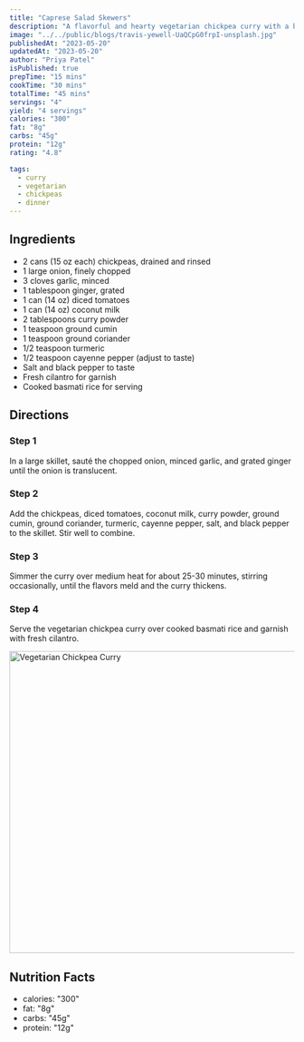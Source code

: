 ```yaml
---
title: "Caprese Salad Skewers"
description: "A flavorful and hearty vegetarian chickpea curry with a blend of aromatic spices."
image: "../../public/blogs/travis-yewell-UaQCpG0frpI-unsplash.jpg"
publishedAt: "2023-05-20"
updatedAt: "2023-05-20"
author: "Priya Patel"
isPublished: true
prepTime: "15 mins"
cookTime: "30 mins"
totalTime: "45 mins"
servings: "4"
yield: "4 servings"
calories: "300"
fat: "8g"
carbs: "45g"
protein: "12g"
rating: "4.8"

tags:
  - curry
  - vegetarian
  - chickpeas
  - dinner
---
```


## Ingredients

- 2 cans (15 oz each) chickpeas, drained and rinsed
- 1 large onion, finely chopped
- 3 cloves garlic, minced
- 1 tablespoon ginger, grated
- 1 can (14 oz) diced tomatoes
- 1 can (14 oz) coconut milk
- 2 tablespoons curry powder
- 1 teaspoon ground cumin
- 1 teaspoon ground coriander
- 1/2 teaspoon turmeric
- 1/2 teaspoon cayenne pepper (adjust to taste)
- Salt and black pepper to taste
- Fresh cilantro for garnish
- Cooked basmati rice for serving

## Directions

### Step 1

In a large skillet, sauté the chopped onion, minced garlic, and grated ginger until the onion is translucent.

### Step 2

Add the chickpeas, diced tomatoes, coconut milk, curry powder, ground cumin, ground coriander, turmeric, cayenne pepper, salt, and black pepper to the skillet. Stir well to combine.

### Step 3

Simmer the curry over medium heat for about 25-30 minutes, stirring occasionally, until the flavors meld and the curry thickens.

### Step 4

Serve the vegetarian chickpea curry over cooked basmati rice and garnish with fresh cilantro.

<Image
  src="/blogs/travis-yewell-UaQCpG0frpI-unsplash.jpg"
  width="800"
  height="533"
  alt="Vegetarian Chickpea Curry"
  sizes="100vw"
/>

## Nutrition Facts

- calories: "300"
- fat: "8g"
- carbs: "45g"
- protein: "12g"
